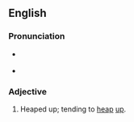 ==English==

===Pronunciation===
* {{a|US}} {{IPA|/əˈsɝ.və.tɪv/|lang=en}}
* {{audio|En-us-acervative.ogg|Audio (US)|lang=en}}

===Adjective===
{{head|en|adjective}}

# Heaped up; tending to [[heap]] [[up]].